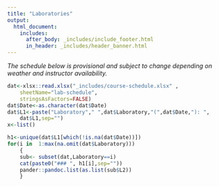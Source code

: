 ```yaml
---
title: "Laboratories"
output: 
  html_document:
    includes:
      after_body: _includes/include_footer.html
      in_header: _includes/header_banner.html 
---
```

<!--
rmarkdown::render_site("labs.Rmd")# build website
-->

*The schedule below is provisional and subject to change depending on 
weather and instructor availability.*




```r
dat<-xlsx::read.xlsx("_includes/course-schedule.xlsx" ,
    sheetName="lab-schedule",
    stringsAsFactors=FALSE)
dat$Date<-as.character(dat$Date)
dat$L1<-paste("Laboratory"," ",dat$Laboratory,"(",dat$Date,"): ",
    dat$L1,sep="")
x<-list()

h1<-unique(dat$L1[which(!is.na(dat$Date))])
for(i in  1:max(na.omit(dat$Laboratory)))
    {
    sub<- subset(dat,Laboratory==i)
    cat(paste0("### ", h1[i],sep=""))
    pander::pandoc.list(as.list(sub$L2))
    } 
```
